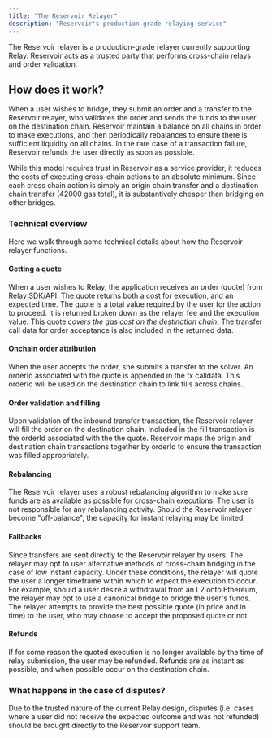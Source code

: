 ```yaml
---
title: "The Reservoir Relayer"
description: "Reservoir's production grade relaying service"
---
```


The Reservoir relayer is a production-grade relayer currently supporting Relay. Reservoir acts as a trusted party that performs cross-chain relays and order validation. 

## How does it work?

When a user wishes to bridge, they submit an order and a transfer to the Reservoir relayer, who validates the order and sends the funds to the user on the destination chain. Reservoir maintain a balance on all chains in order to make executions, and then periodically rebalances to ensure there is sufficient liquidity on all chains. In the rare case of a transaction failure, Reservoir refunds the user directly as soon as possible.

While this model requires trust in Reservoir as a service provider, it reduces the costs of executing cross-chain actions to an absolute minimum. Since each cross chain action is simply an origin chain transfer and a destination chain transfer (42000 gas total), it is substantively cheaper than bridging on other bridges.

### Technical overview

Here we walk through some technical details about how the Reservoir relayer functions.

#### Getting a quote

When a user wishes to Relay, the application receives an order (quote) from [Relay SDK/API](references/overview). The quote returns both a cost for execution, and an expected time. The quote is a total value required by the user for the action to proceed. It is returned broken down as the relayer fee and the execution value. This quote _covers the gas cost on the destination chain_. The transfer call data for order acceptance is also included in the returned data.

#### Onchain order attribution

When the user accepts the order, she submits a transfer to the solver. An orderId associated with the quote is appended in the tx calldata. This orderId will be used on the destination chain to link fills across chains.

#### Order validation and filling

Upon validation of the inbound transfer transaction, the Reservoir relayer will fill the order on the destination chain. Included in the fill transaction is the orderId associated with the the quote. Reservoir maps the origin and destination chain transactions together by orderId to ensure the transaction was filled appropriately.

#### Rebalancing

The Reservoir relayer uses a robust rebalancing algorithm to make sure funds are as available as possible for cross-chain executions. The user is not responsible for any rebalancing activity. Should the Reservoir relayer become "off-balance", the capacity for instant relaying may be limited.

#### Fallbacks

Since transfers are sent directly to the Reservoir relayer by users. The relayer may opt to user alternative methods of cross-chain bridging in the case of low instant capacity. Under these conditions, the relayer will quote the user a longer timeframe within which to expect the execution to occur. For example, should a user desire a withdrawal from an L2 onto Ethereum, the relayer may opt to use a canonical bridge to bridge the user's funds. The relayer attempts to provide the best possible quote (in price and in time) to the user, who may choose to accept the proposed quote or not.

#### Refunds

If for some reason the quoted execution is no longer available by the time of relay submission, the user may be refunded. Refunds are as instant as possible, and when possible occur on the destination chain.

### What happens in the case of disputes?

Due to the trusted nature of the current Relay design, disputes (i.e. cases where a user did not receive the expected outcome and was not refunded) should be brought directly to the Reservoir support team.
